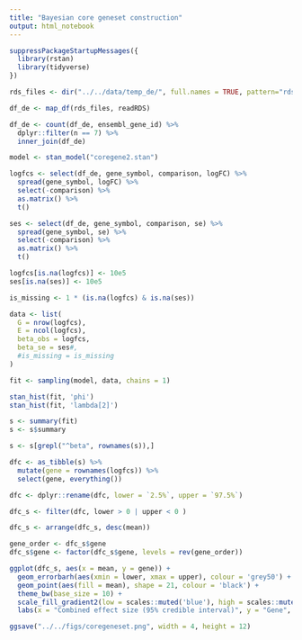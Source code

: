 ```yaml
---
title: "Bayesian core geneset construction"
output: html_notebook
---
```


```r
suppressPackageStartupMessages({
  library(rstan)
  library(tidyverse)
})
```

```r
rds_files <- dir("../../data/temp_de/", full.names = TRUE, pattern="rds$")

df_de <- map_df(rds_files, readRDS)
```

```r
df_de <- count(df_de, ensembl_gene_id) %>% 
  dplyr::filter(n == 7) %>% 
  inner_join(df_de)
```


```r
model <- stan_model("coregene2.stan")
```

```r
logfcs <- select(df_de, gene_symbol, comparison, logFC) %>% 
  spread(gene_symbol, logFC) %>% 
  select(-comparison) %>% 
  as.matrix() %>% 
  t()

ses <- select(df_de, gene_symbol, comparison, se) %>% 
  spread(gene_symbol, se) %>% 
  select(-comparison) %>% 
  as.matrix() %>% 
  t()

logfcs[is.na(logfcs)] <- 10e5
ses[is.na(ses)] <- 10e5

is_missing <- 1 * (is.na(logfcs) & is.na(ses))

```

```r
data <- list(
  G = nrow(logfcs),
  E = ncol(logfcs),
  beta_obs = logfcs,
  beta_se = ses#,
  #is_missing = is_missing
)
```

```r
fit <- sampling(model, data, chains = 1)
```

```r
stan_hist(fit, 'phi')
stan_hist(fit, 'lambda[2]')
```

```r
s <- summary(fit)
s <- s$summary

s <- s[grepl("^beta", rownames(s)),]
```

```r
dfc <- as_tibble(s) %>% 
  mutate(gene = rownames(logfcs)) %>% 
  select(gene, everything())

dfc <- dplyr::rename(dfc, lower = `2.5%`, upper = `97.5%`)
```

```r
dfc_s <- filter(dfc, lower > 0 | upper < 0 )

dfc_s <- arrange(dfc_s, desc(mean))

gene_order <- dfc_s$gene
dfc_s$gene <- factor(dfc_s$gene, levels = rev(gene_order))
```



```r
ggplot(dfc_s, aes(x = mean, y = gene)) +
  geom_errorbarh(aes(xmin = lower, xmax = upper), colour = 'grey50') +
  geom_point(aes(fill = mean), shape = 21, colour = 'black') +
  theme_bw(base_size = 10) +
  scale_fill_gradient2(low = scales::muted('blue'), high = scales::muted('red'), guide = FALSE) +
  labs(x = "Combined effect size (95% credible interval)", y = "Gene", subtitle = "Core heat response geneset") 

ggsave("../../figs/coregeneset.png", width = 4, height = 12)
```






